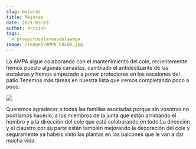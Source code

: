 ```yaml
---
slug: mejoras
title: Mejoras
date: 2021-03-03
author: krisish
tags:
  - proyectosytareasdelaampa
image: /images/AMPA_COLOR.jpg
---
```

La AMPA sigue colaborando con el mantenimiento del cole, recientemente hemos puesto algunas canastas, cambiado el antideslizante de las escaleras y hemos empezado a poner protectores en los escalones del patio.Tenemos más tareas en nuestra lista que iremos completando poco a poco.



![](/images/photo_2021-04-12-16.26.59.jpeg)

Queremos agradecer a todas las familias asociadas porque sin vosotras no podríamos hacerlo, a los miembros de la junta que están arrimando el hombro y a la dirección del cole que está colaborando en todo.La dirección y el claustro por su parte están también mejorando la decoración del cole y seguramente ya habéis visto las plantas en los balcones que le van a dar mucha vida.[](https://ampa.primermarques.com/wp-content/uploads/2021/03/IMG-20210302-WA0001-1024x769.jpg)